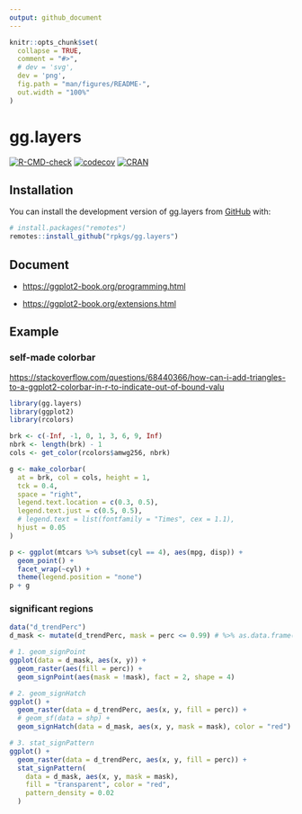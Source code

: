 ```yaml
---
output: github_document
---
```


<!-- README.md is generated from README.Rmd. Please edit that file -->

```r
knitr::opts_chunk$set(
  collapse = TRUE,
  comment = "#>",
  # dev = 'svg',
  dev = 'png',
  fig.path = "man/figures/README-",
  out.width = "100%"
)
```

# gg.layers

<!-- badges: start -->
[![R-CMD-check](https://github.com/rpkgs/gg.layers/workflows/R-CMD-check/badge.svg)](https://github.com/rpkgs/gg.layers/actions)
[![codecov](https://codecov.io/gh/rpkgs/gg.layers/branch/master/graph/badge.svg)](https://codecov.io/gh/rpkgs/gg.layers)
[![CRAN](http://www.r-pkg.org/badges/version/gg.layers)](https://cran.r-project.org/package=gg.layers)
<!-- badges: end -->

## Installation

You can install the development version of gg.layers from [GitHub](https://github.com/) with:

``` r
# install.packages("remotes")
remotes::install_github("rpkgs/gg.layers")
```

## Document

- <https://ggplot2-book.org/programming.html>

- <https://ggplot2-book.org/extensions.html>


## Example

### self-made colorbar
<https://stackoverflow.com/questions/68440366/how-can-i-add-triangles-to-a-ggplot2-colorbar-in-r-to-indicate-out-of-bound-valu>

```r
library(gg.layers)
library(ggplot2)
library(rcolors)

brk <- c(-Inf, -1, 0, 1, 3, 6, 9, Inf)
nbrk <- length(brk) - 1
cols <- get_color(rcolors$amwg256, nbrk)

g <- make_colorbar(
  at = brk, col = cols, height = 1,
  tck = 0.4,
  space = "right",
  legend.text.location = c(0.3, 0.5),
  legend.text.just = c(0.5, 0.5),
  # legend.text = list(fontfamily = "Times", cex = 1.1),
  hjust = 0.05
)

p <- ggplot(mtcars %>% subset(cyl == 4), aes(mpg, disp)) + 
  geom_point() + 
  facet_wrap(~cyl) + 
  theme(legend.position = "none")
p + g
```

### significant regions

```r
data("d_trendPerc")
d_mask <- mutate(d_trendPerc, mask = perc <= 0.99) # %>% as.data.frame()

# 1. geom_signPoint
ggplot(data = d_mask, aes(x, y)) +
  geom_raster(aes(fill = perc)) +
  geom_signPoint(aes(mask = !mask), fact = 2, shape = 4)

# 2. geom_signHatch
ggplot() +
  geom_raster(data = d_trendPerc, aes(x, y, fill = perc)) +
  # geom_sf(data = shp) +
  geom_signHatch(data = d_mask, aes(x, y, mask = mask), color = "red")

# 3. stat_signPattern
ggplot() +
  geom_raster(data = d_trendPerc, aes(x, y, fill = perc)) +
  stat_signPattern(
    data = d_mask, aes(x, y, mask = mask),
    fill = "transparent", color = "red",
    pattern_density = 0.02
  )
```
